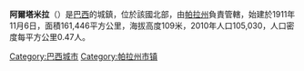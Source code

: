 {{Infobox settlement
|official_name          = 阿爾塔米拉<br/>Altamira
|nickname               = 
|motto                  = 
|image_skyline          = Altamira Pará.JPG
|imagesize              = 
|image_caption          = 阿爾塔米拉和新古河（Xingu River）的全景
|image_flag             = Bandeira de Altamira.jpg
|image_seal             = Brasão de Altamira.jpg
|image_map              = Para_Municip_Altamira.svg 
|mapsize                = 250px
|map_caption            = 阿爾塔米拉的位置
|subdivision_type  = [[世界政區索引|國家]]
|subdivision_type1 = [[巴西地理分區|分區]]
|subdivision_type2 = [[巴西行政區劃|州]]
|subdivision_name  = {{flag|Brazil}}
|subdivision_name1 = [[巴西北部|北部]]
|subdivision_name2 = [[帕拉州|帕拉州]]
|leader_title           = 市長
|leader_name            = Domingos Juvenil 
|leader_title1          =  <!-- for places with, say, both a mayor and a city manager -->
|leader_name1           = 
|leader_title2          =
|leader_name2           =
|leader_title3          =
|leader_name3           = 
|established_title      = 建立
|established_date       = 1911年11月6日
|established_title2     =  <!-- Incorporated (town) -->
|established_date2      = 
|established_title3     =  <!-- Incorporated (city) -->
|established_date3      = 
|area_magnitude         = 
|area_total_km2             = 159533.73
|area_total_sq_mi        = 
|area_land_km2              = 
|area_land_sq_mi         = 
|area_water_km2             = 
|area_water_sq_mi        = 
|area_water_percent     = 
|area_urban_km2             = 
|area_urban_sq_mi        = 
|area_metro_km2             = 
|area_metro_sq_mi        = 
|population_as_of       = 2016
|population_note        = 
|population_total       = 109938
|population_density_km2     = 0.69
|population_density_sq_mi = 
|population_metro       =
|population_density_metro_km2 =
|population_density_metro_sq_mi =
|population_urban       = 
|timezone               = 
|utc_offset             = 
|timezone_DST           = 
|utc_offset_DST         = 
|latd= |latm= |lats= |latNS=
|longd= |longm= |longs= |longEW=
|elevation_m              = 109
|elevation_ft           = 
|postal_code_type       =  <!-- enter ZIP code, Postcode, Post code, Postal code... -->
|postal_code            =
|website                = 
|footnotes              = 
}} 
'''阿爾塔米拉'''（{{lang-pt|Altamira}}）是[[巴西|巴西]]的城鎮，位於該國北部，由[[帕拉州|帕拉州]]負責管轄，始建於1911年11月6日，面積161,446平方公里，海拔高度109米，2010年人口105,030，人口密度每平方公里0.47人。

{{Coord|3|12|10|S|52|12|21|W|region:BR_type:city|display=title}}

{{Brazil-geo-stub}}
{{帕拉州市鎮}}
[[Category:巴西城市|Category:巴西城市]]
[[Category:帕拉州市镇|Category:帕拉州市镇]]